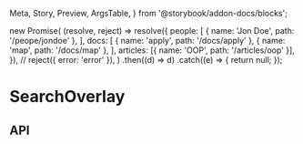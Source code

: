   Meta,
  Story,
  Preview,
  ArgsTable,
} from '@storybook/addon-docs/blocks';

  new Promise(
    (resolve, reject) =>
      resolve({
        people: [
          { name: 'Jon Doe', path: '/peope/jondoe' },
        ],
        docs: [
          { name: 'apply', path: '/docs/apply' },
          { name: 'map', path: '/docs/map' },
        ],
        articles: [{ name: 'OOP', path: '/articles/oop' }],
      }),
    // reject({ error: 'error' }),
  )
    .then((d) => d)
    .catch((e) => {
      return null;
    });

<Meta
  title="Search/SearchOverlay"
  component={SearchOverlay}
/>

# SearchOverlay

<Preview>
  <Story name="SearchOverlay">
    <SearchOverlay searchRequest={searchRequest} />
  </Story>
</Preview>

## API

<ArgsTable of={SearchOverlay} />

